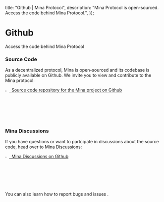  title: "Github | Mina Protocol",
  description:
    "Mina Protocol is open-sourced. Access the code behind Mina Protocol.",
});

# Github
Access the code behind Mina Protocol

### Source Code

As a decentralized protocol, Mina is open-sourced and its codebase is publicly available on Github. We invite you to view and contribute to the Mina protocol: 

[<img src="/static/img/docs-images/Github64.png" alt="Terminal screenshot of Mina’s zkApps from a command-line interface." width="2.5%"/> &nbsp;Source code repository for the Mina project on Github](https://github.com/MinaProtocol/mina/discussions)

### Mina Discussions

If you have questions or want to partcipate in discussions about the source code, head over to Mina Discussions:

[<img src="/static/img/docs-images/Github64.png" alt="Terminal screenshot of Mina’s zkApps from a command-line interface." width="2.5%"/> &nbsp;Mina Discussions on Github](https://github.com/MinaProtocol/mina/discussions)

You can also learn how to report bugs and issues <DocLink copy="on this page" url="/participate/reporting" />.